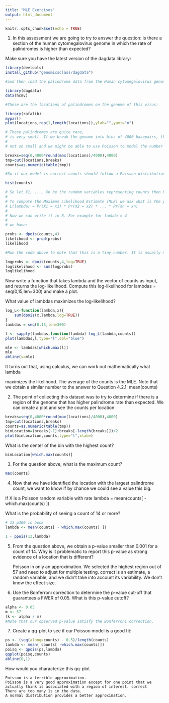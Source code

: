 ```yaml
---
title: "MLE Exercises"
output: html_document
---
```


```r
knitr::opts_chunk$set(echo = TRUE)
```

1. In this assessment we are going to try to answer the question: is there a section of the human cytomegalovirus genome in which the rate of palindromes is higher than expected?

Make sure you have the latest version of the dagdata library:
```r
library(devtools)
install_github("genomicsclass/dagdata")

#and then load the palindrome data from the Human cytomegalovirus genome:

library(dagdata)
data(hcmv)

#These are the locations of palindromes on the genome of this virus:

library(rafalib)
mypar()
plot(locations,rep(1,length(locations)),ylab="",yaxt="n")

# These palindromes are quite rare,
# is very small. If we break the genome into bins of 4000 basepairs, then we have
# 
# not so small and we might be able to use Poisson to model the number of palindromes in each bin:

breaks=seq(0,4000*round(max(locations)/4000),4000)
tmp=cut(locations,breaks)
counts=as.numeric(table(tmp))

#So if our model is correct counts should follow a Poisson distribution. The distribution seems about right:

hist(counts)
```
```r
# So let X1, ..., Xn be the random variables representing counts then Pr(Xi = k) = lambda^k/k! exp(- lamdba) and to fully describe this distribution, we need to know lambda. 
# 
# To compute the Maximum Likelihood Estimate (MLE) we ask what is the probability of observing our data (which we denote with small caps) for a given :
# L(lambda) = Pr(X1 = x1) * Pr(X2 = x2) * ... * Pr(Xn = xn)
# 
# Now we can write it in R. For example for lambda = 4
# 
# we have:

probs <- dpois(counts,4)
likelihood <- prod(probs)
likelihood
```
```r
#Run the code above to note that this is a tiny number. It is usually more convenient to compute log-likelihoods

logprobs <- dpois(counts,4,log=TRUE)
loglikelihood <- sum(logprobs)
loglikelihood

```
Now write a function that takes lambda and the vector of counts as input, and returns the log-likelihood. Compute this log-likelihood for lambdas = seq(0,15,len=300) and make a plot.

What value of lambdas maximizes the log-likelihood?
```r
log_L<-function(lambda,x){
    sum(dpois(x,lambda,log=TRUE))
}
lambdas = seq(0,15,len=300)

l <- sapply(lambdas,function(lambda) log_L(lambda,counts))
plot(lambdas,l,type="l",col="blue")

mle <- lambdas[which.max(l)]
mle
abline(v=mle)

```

It turns out that, using calculus, we can work out mathematically what lambda

maximizes the likelihood. The average of the counts is the MLE. Note that we obtain a similar number to the answer to Question 4.2.1: mean(counts)

2. The point of collecting this dataset was to try to determine if there is a region of the genome that has higher palindrome rate than expected. We can create a plot and see the counts per location:
```r
breaks=seq(0,4000*round(max(locations)/4000),4000)
tmp=cut(locations,breaks)
counts=as.numeric(table(tmp))
binLocation=(breaks[-1]+breaks[-length(breaks)])/2
plot(binLocation,counts,type="l",xlab=)
```
What is the center of the bin with the highest count?
```r
binLocation[which.max(counts)]
```

3. For the question above, what is the maximum count?
```r
max(counts)
```

4. Now that we have identified the location with the largest palindrome count, we want to know if by chance we could see a value this big.

If X is a Poisson random variable with rate lambda = mean(counts[ - which.max(counts) ])

What is the probability of seeing a count of 14 or more?
```r
# 13 p300 in book
lambda <- mean(counts[ - which.max(counts) ])

1 - ppois(13,lambda)
```

5. From the question above, we obtain a p-value smaller than 0.001 for a count of 14. Why is it problematic to report this p-value as strong evidence of a location that is different?

    Poisson in only an approximation.
    We selected the highest region out of 57 and need to adjust for multiple testing. correct
    is an estimate, a random variable, and we didn't take into account its variability.
    We don't know the effect size.


6. Use the Bonferroni correction to determine the p-value cut-off that guarantees a FWER of 0.05. What is this p-value cutoff?

```r
alpha <- 0.05
m <- 57
(k <- alpha / m)
#Note that our observed p-value satisfy the Bonferroni correction. 
```
7. Create a qq-plot to see if our Poisson model is a good fit:
```r
ps <- (seq(along=counts) - 0.5)/length(counts)
lambda <- mean( counts[ -which.max(counts)])
poisq <- qpois(ps,lambda)
qqplot(poisq,counts)
abline(0,1)
```

How would you characterize this qq-plot

    Poisson is a terrible approximation.
    Poisson is a very good approximation except for one point that we actually think is associated with a region of interest. correct
    There are too many 1s in the data.
    A normal distribution provides a better approximation. 

















